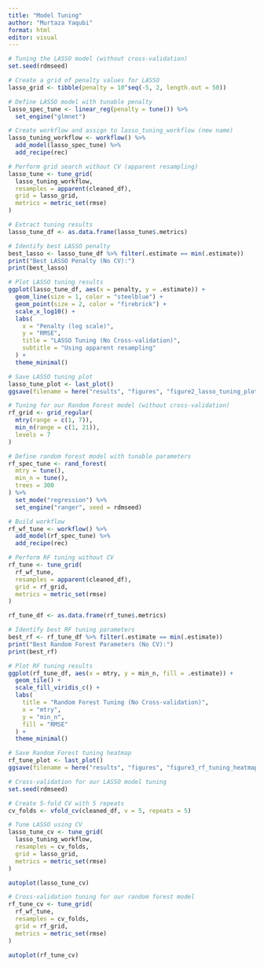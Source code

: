 ```yaml
---
title: "Model Tuning"
author: "Murtaza Yaqubi"
format: html
editor: visual
---
```


```r
# Tuning the LASSO model (without cross-validation)
set.seed(rdmseed)

# Create a grid of penalty values for LASSO
lasso_grid <- tibble(penalty = 10^seq(-5, 2, length.out = 50))

# Define LASSO model with tunable penalty
lasso_spec_tune <- linear_reg(penalty = tune()) %>%
  set_engine("glmnet")

# Create workflow and assign to lasso_tuning_workflow (new name)
lasso_tuning_workflow <- workflow() %>%
  add_model(lasso_spec_tune) %>%
  add_recipe(rec)

# Perform grid search without CV (apparent resampling)
lasso_tune <- tune_grid(
  lasso_tuning_workflow,
  resamples = apparent(cleaned_df),
  grid = lasso_grid,
  metrics = metric_set(rmse)
)

# Extract tuning results
lasso_tune_df <- as.data.frame(lasso_tune$.metrics)

# Identify best LASSO penalty
best_lasso <- lasso_tune_df %>% filter(.estimate == min(.estimate))
print("Best LASSO Penalty (No CV):")
print(best_lasso)

# Plot LASSO tuning results
ggplot(lasso_tune_df, aes(x = penalty, y = .estimate)) +
  geom_line(size = 1, color = "steelblue") +
  geom_point(size = 2, color = "firebrick") +
  scale_x_log10() +
  labs(
    x = "Penalty (log scale)",
    y = "RMSE",
    title = "LASSO Tuning (No Cross-validation)",
    subtitle = "Using apparent resampling"
  ) +
  theme_minimal()

# Save LASSO tuning plot
lasso_tune_plot <- last_plot()
ggsave(filename = here("results", "figures", "figure2_lasso_tuning_plot.png"), plot = lasso_tune_plot)

# Tuning for our Random Forest model (without cross-validation)
rf_grid <- grid_regular(
  mtry(range = c(1, 7)),
  min_n(range = c(1, 21)),
  levels = 7
)

# Define random forest model with tunable parameters
rf_spec_tune <- rand_forest(
  mtry = tune(),
  min_n = tune(),
  trees = 300
) %>%
  set_mode("regression") %>%
  set_engine("ranger", seed = rdmseed)

# Build workflow
rf_wf_tune <- workflow() %>%
  add_model(rf_spec_tune) %>%
  add_recipe(rec)

# Perform RF tuning without CV
rf_tune <- tune_grid(
  rf_wf_tune,
  resamples = apparent(cleaned_df),
  grid = rf_grid,
  metrics = metric_set(rmse)
)

rf_tune_df <- as.data.frame(rf_tune$.metrics)

# Identify best RF tuning parameters
best_rf <- rf_tune_df %>% filter(.estimate == min(.estimate))
print("Best Random Forest Parameters (No CV):")
print(best_rf)

# Plot RF tuning results
ggplot(rf_tune_df, aes(x = mtry, y = min_n, fill = .estimate)) +
  geom_tile() +
  scale_fill_viridis_c() +
  labs(
    title = "Random Forest Tuning (No Cross-validation)",
    x = "mtry",
    y = "min_n",
    fill = "RMSE"
  ) +
  theme_minimal()

# Save Random Forest tuning heatmap
rf_tune_plot <- last_plot()
ggsave(filename = here("results", "figures", "figure3_rf_tuning_heatmap.png"), plot = rf_tune_plot)

# Cross-validation for our LASSO model tuning
set.seed(rdmseed)

# Create 5-fold CV with 5 repeats
cv_folds <- vfold_cv(cleaned_df, v = 5, repeats = 5)

# Tune LASSO using CV
lasso_tune_cv <- tune_grid(
  lasso_tuning_workflow,
  resamples = cv_folds,
  grid = lasso_grid,
  metrics = metric_set(rmse)
)

autoplot(lasso_tune_cv)

# Cross-validation tuning for our random forest model
rf_tune_cv <- tune_grid(
  rf_wf_tune,
  resamples = cv_folds,
  grid = rf_grid,
  metrics = metric_set(rmse)
)

autoplot(rf_tune_cv)
```